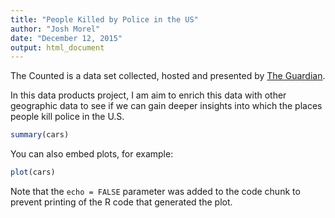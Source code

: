 ```yaml
---
title: "People Killed by Police in the US"
author: "Josh Morel"
date: "December 12, 2015"
output: html_document
---
```


The Counted is a data set collected, hosted and presented by [The Guardian](http://www.theguardian.com/us-news/ng-interactive/2015/jun/01/about-the-counted).

In this data products project, I am aim to enrich this data with other geographic data to see if we can gain deeper insights into which the places people kill police in the U.S.


```r
summary(cars)
```

You can also embed plots, for example:

```r
plot(cars)
```

Note that the `echo = FALSE` parameter was added to the code chunk to prevent printing of the R code that generated the plot.
